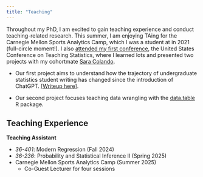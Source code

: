 ```yaml
---
title: "Teaching"
---
```


Throughout my PhD, I am excited to gain teaching experience and conduct teaching-related research. This summer, I am enjoying TAing for the Carnegie Mellon Sports Analytics Camp, which I was a student at in 2021 (full-circle moment!). I also [attended my first conference](https://efranke22.github.io/blog/uscots2025/), the United States Conference on Teaching Statistics, where I learned lots and presented two projects with my cohortmate [Sara Colando](https://scolando.github.io/).

-   Our first project aims to understand how the trajectory of undergraduate statistics student writing has changed since the introduction of ChatGPT. [\[Writeup here\]](./teaching/llmwriting/llmwriting.qmd).

-   Our second project focuses teaching data wrangling with the [data.table](https://www.rdocumentation.org/packages/data.table/versions/1.17.0) R package.

## Teaching Experience

**Teaching Assistant**\

-   *36-401*: Modern Regression (Fall 2024)\
-   *36-236*: Probability and Statistical Inference II (Spring 2025)\
-   Carnegie Mellon Sports Analytics Camp (Summer 2025)\
    -   Co-Guest Lecturer for four sessions
